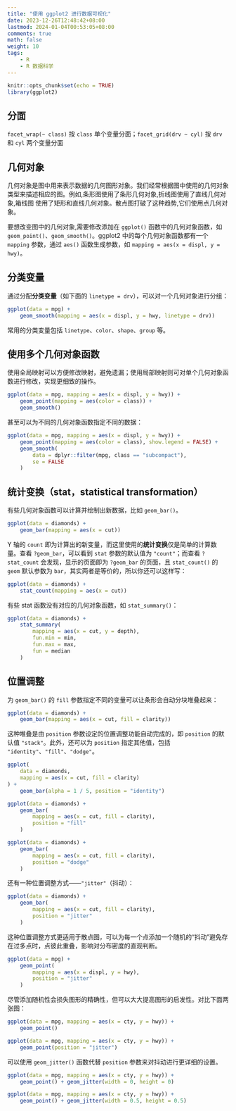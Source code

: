 ```yaml
---
title: "使用 ggplot2 进行数据可视化"
date: 2023-12-26T12:48:42+08:00
lastmod: 2024-01-04T00:53:05+08:00
comments: true
math: false
weight: 10
tags:
    - R
    - R 数据科学
---
```


```r
knitr::opts_chunk$set(echo = TRUE)
library(ggplot2)
```

## 分面

`facet_wrap(~ class)` 按 `class` 单个变量分面；`facet_grid(drv ~ cyl)` 按 `drv` 和 `cyl` 两个变量分面

## 几何对象

几何对象是图中用来表示数据的几何图形对象。我们经常根据图中使用的几何对象类型来描述相应的图。例如,条形图使用了条形几何对象,折线图使用了直线几何对象,箱线图
使用了矩形和直线几何对象。散点图打破了这种趋势,它们使用点几何对象。

要想改变图中的几何对象,需要修改添加在 `ggplot()` 函数中的几何对象函数，如 `geom_point()`、`geom_smooth()`。ggplot2 中的每个几何对象函数都有一个 `mapping` 参数，通过 `aes()` 函数生成参数，如 `mapping = aes(x = displ, y = hwy)`。

## 分类变量

通过分配**分类变量**（如下面的 `linetype = drv`），可以对一个几何对象进行分组：

```r
ggplot(data = mpg) +
    geom_smooth(mapping = aes(x = displ, y = hwy, linetype = drv))
```

常用的分类变量包括 `linetype`、`color`、`shape`、`group` 等。

## 使用多个几何对象函数

使用全局映射可以方便修改映射，避免遗漏；使用局部映射则可对单个几何对象函数进行修改，实现更细致的操作。

```r
ggplot(data = mpg, mapping = aes(x = displ, y = hwy)) +
    geom_point(mapping = aes(color = class)) +
    geom_smooth()
```

甚至可以为不同的几何对象函数指定不同的数据：

```r
ggplot(data = mpg, mapping = aes(x = displ, y = hwy)) +
    geom_point(mapping = aes(color = class), show.legend = FALSE) +
    geom_smooth(
        data = dplyr::filter(mpg, class == "subcompact"),
        se = FALSE
    )
```


## 统计变换（stat，statistical transformation）

有些几何对象函数可以计算并绘制出新数据，比如 `geom_bar()`。

```r
ggplot(data = diamonds) +
    geom_bar(mapping = aes(x = cut))
```

Y 轴的 `count` 即为计算出的新变量，而这里使用的**统计变换**仅是简单的计算数量。查看 `?geom_bar`，可以看到 `stat` 参数的默认值为 `"count"`；而查看 `?stat_count` 会发现，显示的页面即为 `?geom_bar` 的页面，且 `stat_count()` 的 `geom` 默认参数为 `bar`，其实两者是等价的，所以你还可以这样写：

```r
ggplot(data = diamonds) +
    stat_count(mapping = aes(x = cut))
```

有些 stat 函数没有对应的几何对象函数，如 `stat_summary()`：

```r
ggplot(data = diamonds) +
    stat_summary(
        mapping = aes(x = cut, y = depth),
        fun.min = min,
        fun.max = max,
        fun = median
    )
```

## 位置调整

为 `geom_bar()` 的 `fill` 参数指定不同的变量可以让条形会自动分块堆叠起来：

```r
ggplot(data = diamonds) +
    geom_bar(mapping = aes(x = cut, fill = clarity))
```

这种堆叠是由 `position` 参数设定的位置调整功能自动完成的，即 `position` 的默认值 `"stack"`。此外，还可以为 `position` 指定其他值，包括 `"identity"`、`"fill"`、`"dodge"`。

```r
ggplot(
    data = diamonds,
    mapping = aes(x = cut, fill = clarity)
) +
    geom_bar(alpha = 1 / 5, position = "identity")

ggplot(data = diamonds) +
    geom_bar(
        mapping = aes(x = cut, fill = clarity),
        position = "fill"
    )

ggplot(data = diamonds) +
    geom_bar(
        mapping = aes(x = cut, fill = clarity),
        position = "dodge"
    )
```

还有一种位置调整方式——`"jitter"`（抖动）：


```r
ggplot(data = diamonds) +
    geom_bar(
        mapping = aes(x = cut, fill = clarity),
        position = "jitter"
    )
```

这种位置调整方式更适用于散点图，可以为每一个点添加一个随机的“抖动”避免存在过多点时，点彼此重叠，影响对分布密度的直观判断。

```r
ggplot(data = mpg) +
    geom_point(
        mapping = aes(x = displ, y = hwy),
        position = "jitter"
    )
```

尽管添加随机性会损失图形的精确性，但可以大大提高图形的启发性。对比下面两张图：

```r
ggplot(data = mpg, mapping = aes(x = cty, y = hwy)) +
    geom_point()

ggplot(data = mpg, mapping = aes(x = cty, y = hwy)) +
    geom_point(position = "jitter")
```

可以使用 `geom_jitter()` 函数代替 `position` 参数来对抖动进行更详细的设置。

```r
ggplot(data = mpg, mapping = aes(x = cty, y = hwy)) +
    geom_point() + geom_jitter(width = 0, height = 0)

ggplot(data = mpg, mapping = aes(x = cty, y = hwy)) +
    geom_point() + geom_jitter(width = 0.5, height = 0.5)
```

